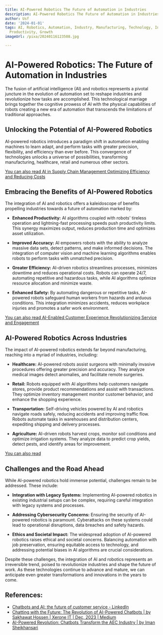 ```yaml
---
title: AI-Powered Robotics The Future of Automation in Industries
description: AI-Powered Robotics The Future of Automation in Industries
author: Usf
date: '2024-01-01'
tags: AI, Robotics, Automation, Industry, Manufacturing, Technology, Innovation, Efficiency,
  Productivity, Growth
imageUrl: /pixa/20240116123508.jpg

---
```

# AI-Powered  Robotics: The Future of Automation in  Industries

The fusion of artificial intelligence (AI)  and robotics  represents a pivotal juncture in the evolution  of automation set  to reshape industries and revolutionize how tasks are accomplished. This technological marriage brings together the cognitive prowess of AI with the physical capabilities  of robots creating a new era of automation that transcends the limitations of  traditional approaches.

## Unlocking the Potential of AI-Powered Robotics

AI-powered robotics introduces a paradigm  shift in automation enabling machines to  learn adapt, and perform tasks with greater precision, flexibility, and efficiency than ever before. This convergence of technologies  unlocks a universe of  possibilities, transforming manufacturing, healthcare, retail and numerous other sectors.

[You can also read AI in Supply Chain Management  Optimizing Efficiency and Reducing Costs](AI%20in%20Supply%20Chain%20Management%20Optimizing%20Efficiency%20and%20Reducing%20Costs)


## Embracing the Benefits of  AI-Powered Robotics

The integration of AI and robotics offers a kaleidoscope  of benefits propelling industries towards  a future  of automation marked by:

- **Enhanced Productivity:** AI algorithms coupled with robots' tireless operation and lightning-fast processing speeds push productivity limits. This synergy maximizes output, reduces production time  and  optimizes asset utilization.

- **Improved Accuracy:** AI empowers robots  with the ability to analyze massive data sets, detect  patterns, and make informed decisions. The integration of computer vision and machine learning algorithms  enables robots to perform  tasks with unmatched precision.

- **Greater Efficiency:**  AI-driven robotics streamlines  processes, minimizes downtime and reduces operational costs. Robots can operate 24/7, automating repetitive and hazardous tasks, while AI algorithms optimize resource allocation and minimize waste.

- **Enhanced Safety:** By automating dangerous  or repetitive tasks, AI-powered robots safeguard  human workers from hazards and arduous conditions. This integration minimizes accidents, reduces workplace injuries and promotes a safer work environment.

[You can  also read AI-Enabled Customer Experience Revolutionizing Service and Engagement](AI-Enabled%20Customer%20Experience%20Revolutionizing%20Service%20and%20Engagement)


## AI-Powered Robotics Across Industries

The impact of AI-powered robotics extends far beyond manufacturing, reaching into a myriad of industries, including:

-  **Healthcare:** AI-powered robots assist surgeons with minimally invasive  procedures offering greater precision and  accuracy. They analyze medical images detect anomalies, and facilitate remote surgeries.

- **Retail:**  Robots equipped  with AI algorithms help customers navigate stores, provide product recommendations and  assist with transactions. They optimize inventory management monitor customer behavior,  and enhance the shopping experience.

- **Transportation:** Self-driving vehicles powered  by AI and robotics navigate roads safely, reducing accidents and improving traffic flow. Robots automate tasks in warehouses and distribution centers, expediting shipping and delivery processes.

- **Agriculture:**  AI-driven robots harvest crops, monitor soil conditions and optimize irrigation systems. They analyze data to predict crop yields, detect pests, and identify areas  for improvement.

[You can also read ]()


##  Challenges and the Road Ahead

While  AI-powered robotics hold immense potential, challenges remain to be addressed. These include:

- **Integration with Legacy Systems:** Implementing AI-powered robotics  in existing industrial setups can be  complex, requiring careful integration with legacy systems and  processes.

- **Addressing Cybersecurity  Concerns:** Ensuring the security of AI-powered robotics is paramount. Cyberattacks on these systems  could lead to operational disruptions,  data breaches and safety hazards.

- **Ethics and  Societal Impact:** The widespread adoption of  AI-powered robotics raises ethical and societal  concerns.  Balancing automation with job preservation, ensuring equitable access  to technology, and addressing potential biases in AI algorithms  are  crucial considerations.

Despite these challenges, the  integration of AI and robotics represents an irreversible trend, poised to revolutionize industries and shape the future of work. As these technologies continue to advance and mature, we can anticipate even greater transformations  and innovations in the years to come.

## References:
- [Chatbots and AI: the future of customer service - LinkedIn](https://www.linkedin.com/pulse/chatbots-ai-future-customer-service-martekings)
- [Chatting with the Future: The Revolution of AI-Powered Chatbots | by Sakhawat Hossen | Xerone IT | Dec, 2023 | Medium](https://medium.com/xerone-it/chatting-with-the-future-the-revolution-of-ai-powered-chatbots-82c32bea7d71)
- [AI-Powered Revolution: Chatbots Transform the AEC Industry | by Iman Sheikhansari](https://medium.com/@imansheikhansari/ai-powered-revolution-chatbots-transform-the-aec-industry-f1ef307e66b4)
